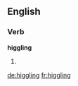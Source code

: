 ==English==

===Verb===
'''higgling'''

# {{present participle of|[[higgle]]}}

[[de:higgling]]
[[fr:higgling]]